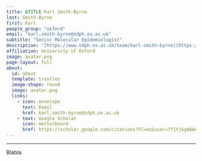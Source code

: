 ```yaml
---
title: &TITLE Karl Smith-Byrne
last: Smith-Byrne
first: Karl 
people_group: "oxford"
email: "karl.smith-byrne@ndph.ox.ac.uk"
subtitle: "Senior Molecular Epidemiologist"
description: "[https://www.ndph.ox.ac.uk/team/karl-smith-byrne](https://www.ndph.ox.ac.uk/team/karl-smith-byrne)"
affiliation: University of Oxford
image: avatar.png
page-layout: full
about: 
  id: about
  template: trestles
  image-shape: round
  image: avatar.png
  links:
    - icon: envelope
      text: Email
      href: karl.smith-byrne@ndph.ox.ac.uk
    - text: Google Scholar
      icon: mortarboard 
      href: https://scholar.google.com/citations?hl=en&user=7f1YjGgAAAAJ
---
```


<hr>


:::{#about}

Blabla

:::
